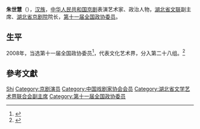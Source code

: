 '''朱世慧'''（{{bd|1947年||}}），[[汉族|汉族]]，[[中华人民共和国|中华人民共和国]][[京剧|京剧]]表演艺术家、政治人物，[[湖北省文联|湖北省文联]]副主席、[[湖北省京剧院|湖北省京剧院]]院长，[[第十一届全国政协委员|第十一届全国政协委员]]。

== 生平 ==
2008年，当选第十一届全国政协委员<ref>{{cite news|title=第十一届全国政协委员名单|url=http://www.indaa.com.cn/zt/2009qglh/zxzs/200903/t20090303_127573.html|accessdate=2013-04-09|newspaper=新华社北京1月25日电 中国人民政治协商会议第十一届全国委员会委员名单(共2237人，2008年1月25日政协第十届全国委员会常务委员会第二十次会议通过)|date=2008年1月25日|deadurl=yes|archiveurl=https://web.archive.org/web/20130928014403/http://www.indaa.com.cn/zt/2009qglh/zxzs/200903/t20090303_127573.html|archivedate=2013年9月28日|df=}}</ref>，代表文化艺术界，分入第二十八组。<ref>{{cite news|title=全国政协信息-朱世慧|url=http://www.cppcc.gov.cn/CMS/wylibary/showJcwyxtInfoWylibary.action?tabJcwyxt.guid=11W0008700&wytype=wjwy|accessdate=2013-04-11|newspaper=全国政协委员会|archive-date=2019-06-13|archive-url=https://web.archive.org/web/20190613090316/http://www.cppcc.gov.cn/CMS/wylibary/showJcwyxtInfoWylibary.action?tabJcwyxt.guid=11W0008700&wytype=wjwy|dead-url=no}}</ref>

== 參考文獻 ==
{{reflist}}

{{中国政治人物小作品}}
{{中國戲劇梅花獎}}
{{Navboxes 
| title  = 朱世慧在[[中国戏剧家协会|中国戏剧家协会]]的职务
| list1  =
{{中国戏剧家协会第四届理事会}}
{{中国戏剧家协会第五届理事会}}
{{中国戏剧家协会第六届理事会}}
{{中国戏剧家协会第七届理事会}}
}}

{{Authority control}}
{{DEFAULTSORT:Zhu朱}}
[[Category:朱姓|Shi]]
[[Category:京剧演员|Category:京剧演员]]
[[Category:中国戏剧家协会会员|Category:中国戏剧家协会会员]]
[[Category:湖北省文学艺术界联合会副主席|Category:湖北省文学艺术界联合会副主席]]
[[Category:第十一届全国政协委员|Category:第十一届全国政协委员]]